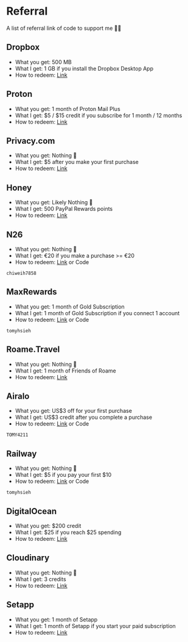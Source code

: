 
# Referral

A list of referral link of code to support me 🫶🏻

## <Icon icon="logos:dropbox" inline={true} /> Dropbox

- What you get: 500 MB
- What I get: 1 GB if you install the Dropbox Desktop App
- How to redeem: [Link](https://www.dropbox.com/referrals/AACp4-9zGJ_dj4AK2PdDjNKt2WKhivTlKDM?src=global9)

## <Icon icon="simple-icons:proton" inline={true} /> Proton

- What you get: 1 month of Proton Mail Plus
- What I get: \$5 / \$15 credit if you subscribe for 1 month / 12 months
- How to redeem: [Link](https://pr.tn/ref/3M9CQN84JRPG)

## Privacy.com

- What you get: Nothing 🥲
- What I get: \$5 after you make your first purchase
- How to redeem: [Link](https://app.privacy.com/join/Q6XPD)

## <Icon icon="simple-icons:honey" inline={true} /> Honey

- What you get: Likely Nothing 🥲
- What I get: 500 PayPal Rewards points
- How to redeem: [Link](https://joinhoney.com/ref/0e65ns6)

## <Icon icon="simple-icons:n26" inline={true} /> N26

- What you get: Nothing 🥲
- What I get: €20 if you make a purchase >= €20
- How to redeem: [Link](https://n26.com/r/chiweih7858) or Code

```
chiweih7858
```

## MaxRewards

- What you get: 1 month of Gold Subscription
- What I get: 1 month of Gold Subscription if you connect 1 account
- How to redeem: [Link](https://maxrewards.app.link/tomyhsieh) or Code

```
tomyhsieh
```

## Roame.Travel

- What you get: Nothing 🥲
- What I get: 1 month of Friends of Roame
- How to redeem: [Link](https://roame.travel?referral=xBZb7KoluJN1xvUPq0ws9Va9Y9v2)

## <Icon icon="arcticons:airalo" inline={true} /> Airalo

- What you get: US\$3 off for your first purchase
- What I get: US\$3 credit after you complete a purchase
- How to redeem: [Link](https://ref.airalo.com/urBC) or Code

```
TOMY4211
```

## <Icon icon="simple-icons:railway" inline={true} /> Railway

- What you get: Nothing 🥲
- What I get: \$5 if you pay your first \$10
- How to redeem: [Link](https://railway.app?referralCode=tomyhsieh) or Code

```
tomyhsieh
```

## <Icon icon="devicon:digitalocean" inline={true} /> DigitalOcean

- What you get: \$200 credit
- What I get: \$25 if you reach \$25 spending
- How to redeem: [Link](https://m.do.co/c/a4dc22504068)

## <Icon icon="logos:cloudinary-icon" inline={true} /> Cloudinary

- What you get: Nothing 🥲
- What I get: 3 credits
- How to redeem: [Link](https://cloudinary.com/invites/lpov9zyyucivvxsnalc5/jd4licchz577acnfsmkw?t=default)

## <Icon icon="simple-icons:setapp" inline={true} /> Setapp

- What you get: 1 month of Setapp
- What I get: 1 month of Setapp if you start your paid subscription
- How to redeem: [Link](https://go.setapp.com/invite/bkbeikto)
